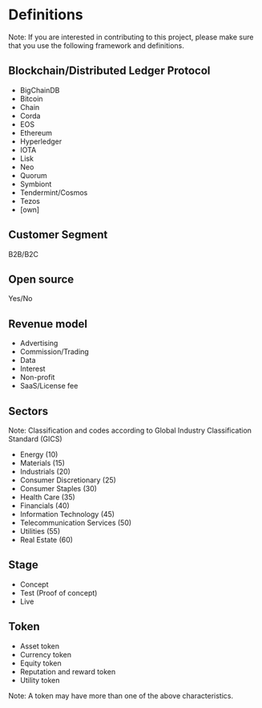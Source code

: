 =Definitions=
Note: If you are interested in contributing to this project, please make sure that you use the following framework and definitions.

==Blockchain/Distributed Ledger Protocol==

* BigChainDB
* Bitcoin
* Chain
* Corda
* EOS
* Ethereum
* Hyperledger
* IOTA
* Lisk
* Neo
* Quorum
* Symbiont
* Tendermint/Cosmos
* Tezos
* [own]

==Customer Segment==

B2B/B2C

==Open source==

Yes/No

==Revenue model==

* Advertising
* Commission/Trading
* Data
* Interest
* Non-profit
* SaaS/License fee

==Sectors==
Note: Classification and codes according to Global Industry Classification Standard (GICS)

* Energy (10)
* Materials (15)
* Industrials (20)
* Consumer Discretionary (25)
* Consumer Staples (30)
* Health Care (35)
* Financials (40)
* Information Technology (45)
* Telecommunication Services (50)
* Utilities (55)
* Real Estate (60)

==Stage==

* Concept
* Test (Proof of concept)
* Live

==Token==

* Asset token
* Currency token
* Equity token
* Reputation and reward token
* Utility token
Note: A token may have more than one of the above characteristics.

